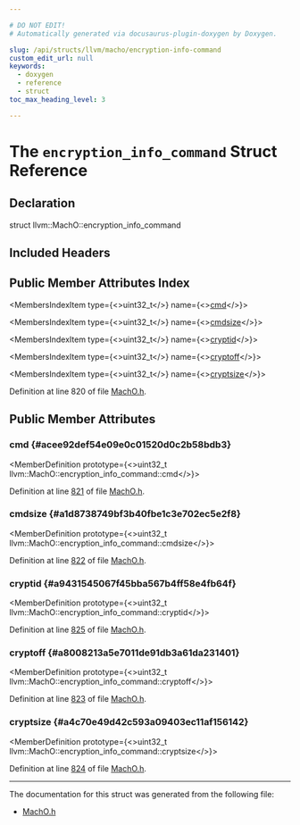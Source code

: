 ```yaml
---

# DO NOT EDIT!
# Automatically generated via docusaurus-plugin-doxygen by Doxygen.

slug: /api/structs/llvm/macho/encryption-info-command
custom_edit_url: null
keywords:
  - doxygen
  - reference
  - struct
toc_max_heading_level: 3

---
```





# The `encryption_info_command` Struct Reference

<DoxygenPage pluginConfig={pluginConfig}>



## Declaration

<CodeBlock>struct llvm::MachO::encryption_info_command</CodeBlock>

## Included Headers

<IncludesList>
<IncludesListItem
  filePath="llvm/BinaryFormat/MachO.h"
  permalink="/docs/api/files/include/include/llvm/include/llvm/binaryformat/macho-h"
  isLocal="true" />
</IncludesList>

## Public Member Attributes Index

<MembersIndex>

<MembersIndexItem
  type={<>uint32&#95;t</>}
  name={<><a href="#acee92def54e09e0c01520d0c2b58bdb3">cmd</a></>}>
</MembersIndexItem>

<MembersIndexItem
  type={<>uint32&#95;t</>}
  name={<><a href="#a1d8738749bf3b40fbe1c3e702ec5e2f8">cmdsize</a></>}>
</MembersIndexItem>

<MembersIndexItem
  type={<>uint32&#95;t</>}
  name={<><a href="#a9431545067f45bba567b4ff58e4fb64f">cryptid</a></>}>
</MembersIndexItem>

<MembersIndexItem
  type={<>uint32&#95;t</>}
  name={<><a href="#a8008213a5e7011de91db3a61da231401">cryptoff</a></>}>
</MembersIndexItem>

<MembersIndexItem
  type={<>uint32&#95;t</>}
  name={<><a href="#a4c70e49d42c593a09403ec11af156142">cryptsize</a></>}>
</MembersIndexItem>

</MembersIndex>


Definition at line 820 of file <a href="/docs/api/files/include/include/llvm/include/llvm/binaryformat/macho-h">MachO.h</a>.

<SectionDefinition>

## Public Member Attributes

### cmd {#acee92def54e09e0c01520d0c2b58bdb3}

<MemberDefinition
  prototype={<>uint32&#95;t llvm::MachO::encryption&#95;info&#95;command::cmd</>}>

Definition at line <a href="/docs/api/files/include/include/llvm/include/llvm/binaryformat/macho-h/#l00821">821</a> of file <a href="/docs/api/files/include/include/llvm/include/llvm/binaryformat/macho-h">MachO.h</a>.
</MemberDefinition>

### cmdsize {#a1d8738749bf3b40fbe1c3e702ec5e2f8}

<MemberDefinition
  prototype={<>uint32&#95;t llvm::MachO::encryption&#95;info&#95;command::cmdsize</>}>

Definition at line <a href="/docs/api/files/include/include/llvm/include/llvm/binaryformat/macho-h/#l00822">822</a> of file <a href="/docs/api/files/include/include/llvm/include/llvm/binaryformat/macho-h">MachO.h</a>.
</MemberDefinition>

### cryptid {#a9431545067f45bba567b4ff58e4fb64f}

<MemberDefinition
  prototype={<>uint32&#95;t llvm::MachO::encryption&#95;info&#95;command::cryptid</>}>

Definition at line <a href="/docs/api/files/include/include/llvm/include/llvm/binaryformat/macho-h/#l00825">825</a> of file <a href="/docs/api/files/include/include/llvm/include/llvm/binaryformat/macho-h">MachO.h</a>.
</MemberDefinition>

### cryptoff {#a8008213a5e7011de91db3a61da231401}

<MemberDefinition
  prototype={<>uint32&#95;t llvm::MachO::encryption&#95;info&#95;command::cryptoff</>}>

Definition at line <a href="/docs/api/files/include/include/llvm/include/llvm/binaryformat/macho-h/#l00823">823</a> of file <a href="/docs/api/files/include/include/llvm/include/llvm/binaryformat/macho-h">MachO.h</a>.
</MemberDefinition>

### cryptsize {#a4c70e49d42c593a09403ec11af156142}

<MemberDefinition
  prototype={<>uint32&#95;t llvm::MachO::encryption&#95;info&#95;command::cryptsize</>}>

Definition at line <a href="/docs/api/files/include/include/llvm/include/llvm/binaryformat/macho-h/#l00824">824</a> of file <a href="/docs/api/files/include/include/llvm/include/llvm/binaryformat/macho-h">MachO.h</a>.
</MemberDefinition>

</SectionDefinition>

<hr/>

The documentation for this struct was generated from the following file:

<ul>
<li><a href="/docs/api/files/include/include/llvm/include/llvm/binaryformat/macho-h">MachO.h</a></li>
</ul>

</DoxygenPage>
